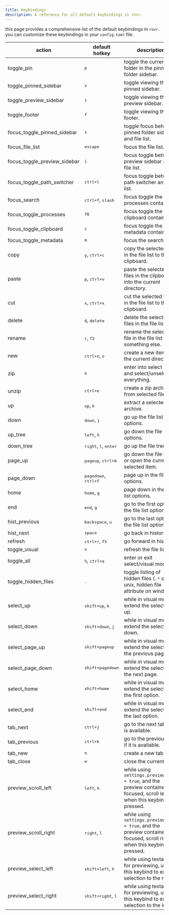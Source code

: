 ```yaml
---
title: Keybindings
description: A reference for all default keybindings in rovr.
---
```


this page provides a comprehensive list of the default keybindings in `rovr`. you can customize these keybindings in your `config.toml` file.

| action                       | default hotkey                                   | description                                                                                                                  |
| ---------------------------- | ------------------------------------------------ | ---------------------------------------------------------------------------------------------------------------------------- |
| toggle_pin                   | <kbd>p</kbd>                                     | toggle the current folder in the pinned folder sidebar.                                                                      |
| toggle_pinned_sidebar        | <kbd>s</kbd>                                     | toggle viewing the pinned sidebar.                                                                                           |
| toggle_preview_sidebar       | <kbd>i</kbd>                                     | toggle viewing the preview sidebar.                                                                                          |
| toggle_footer                | <kbd>f</kbd>                                     | toggle viewing the footer.                                                                                                   |
| focus_toggle_pinned_sidebar  | <kbd>s</kbd>                                     | toggle focus between pinned folder sidebar and file list.                                                                    |
| focus_file_list              | <kbd>escape</kbd>                                | focus the file list.                                                                                                         |
| focus_toggle_preview_sidebar | <kbd>i</kbd>                                     | focus toggle between preview sidebar and file list.                                                                          |
| focus_toggle_path_switcher   | <kbd>ctrl+l</kbd>                                | focus toggle between path switcher and file list.                                                                            |
| focus_search                 | <kbd>ctrl+f</kbd>, <kbd>slash</kbd>              | focus toggle the processes container.                                                                                        |
| focus_toggle_processes       | <kbd>f6</kbd>                                    | focus toggle the clipboard container.                                                                                        |
| focus_toggle_clipboard       | <kbd>c</kbd>                                     | focus toggle the metadata container.                                                                                         |
| focus_toggle_metadata        | <kbd>m</kbd>                                     | focus the search bar.                                                                                                        |
| copy                         | <kbd>y</kbd>, <kbd>ctrl+c</kbd>                  | copy the selected files in the file list to the clipboard.                                                                   |
| paste                        | <kbd>p</kbd>, <kbd>ctrl+v</kbd>                  | paste the selected files in the clipboard into the current directory.                                                        |
| cut                          | <kbd>x</kbd>, <kbd>ctrl+x</kbd>                  | cut the selected files in the file list to the clipboard.                                                                    |
| delete                       | <kbd>d</kbd>, <kbd>delete</kbd>                  | delete the selected files in the file list.                                                                                  |
| rename                       | <kbd>r</kbd>, <kbd>f2</kbd>                      | rename the selected file in the file list to something else.                                                                 |
| new                          | <kbd>ctrl+n</kbd>, <kbd>o</kbd>                  | create a new item in the current directory.                                                                                  |
| zip                          | <kbd>e</kbd>                                     | enter into select mode and select/unselect everything.                                                                       |
| unzip                        | <kbd>ctrl+e</kbd>                                | create a zip archive from selected files.                                                                                    |
| up                           | <kbd>up</kbd>, <kbd>k</kbd>                      | extract a selected zip archive.                                                                                              |
| down                         | <kbd>down</kbd>, <kbd>j</kbd>                    | go up the file list options.                                                                                                 |
| up_tree                      | <kbd>left</kbd>, <kbd>h</kbd>                    | go down the file list options.                                                                                               |
| down_tree                    | <kbd>right</kbd>, <kbd>l</kbd>, <kbd>enter</kbd> | go up the file tree.                                                                                                         |
| page_up                      | <kbd>pageup</kbd>, <kbd>ctrl+b</kbd>             | go down the file tree, or open the currently selected item.                                                                  |
| page_down                    | <kbd>pagedown</kbd>, <kbd>ctrl+f</kbd>           | page up in the file list options.                                                                                            |
| home                         | <kbd>home</kbd>, <kbd>g</kbd>                    | page down in the file list options.                                                                                          |
| end                          | <kbd>end</kbd>, <kbd>g</kbd>                     | go to the first option in the file list options.                                                                             |
| hist_previous                | <kbd>backspace</kbd>, <kbd>u</kbd>               | go to the last option in the file list options.                                                                              |
| hist_next                    | <kbd>space</kbd>                                 | go back in history.                                                                                                          |
| refresh                      | <kbd>ctrl+r</kbd>, <kbd>f5</kbd>                 | go forward in history.                                                                                                       |
| toggle_visual                | <kbd>v</kbd>                                     | refresh the file list.                                                                                                       |
| toggle_all                   | <kbd>%</kbd>, <kbd>ctrl+a</kbd>                  | enter or exit select/visual mode.                                                                                            |
| toggle_hidden_files          | <kbd>.</kbd>                                     | toggle listing of hidden files (`.*` on unix, hidden file attribute on windows)                                              |
| select_up                    | <kbd>shift+up</kbd>, <kbd>k</kbd>                | while in visual mode, extend the selection up.                                                                               |
| select_down                  | <kbd>shift+down</kbd>, <kbd>j</kbd>              | while in visual mode, extend the selection down.                                                                             |
| select_page_up               | <kbd>shift+pageup</kbd>                          | while in visual mode, extend the selection to the previous page.                                                             |
| select_page_down             | <kbd>shift+pagedown</kbd>                        | while in visual mode, extend the selection to the next page.                                                                 |
| select_home                  | <kbd>shift+home</kbd>                            | while in visual mode, extend the selection to the first option.                                                              |
| select_end                   | <kbd>shift+end</kbd>                             | while in visual mode, extend the selection to the last option.                                                               |
| tab_next                     | <kbd>ctrl+j</kbd>                                | go to the next tab, if it is available.                                                                                      |
| tab_previous                 | <kbd>ctrl+k</kbd>                                | go to the previous tab, if it is available.                                                                                  |
| tab_new                      | <kbd>n</kbd>                                     | create a new tab.                                                                                                            |
| tab_close                    | <kbd>w</kbd>                                     | close the current tab.                                                                                                       |
| preview_scroll_left          | <kbd>left</kbd>, <kbd>h</kbd>                    | while using `settings.preview_full = true`, and the preview container is focused, scroll left when this keybind is pressed.  |
| preview_scroll_right         | <kbd>right</kbd>, <kbd>l</kbd>                   | while using `settings.preview_full = true`, and the preview container is focused, scroll right when this keybind is pressed. |
| preview_select_left          | <kbd>shift+left</kbd>, <kbd>h</kbd>              | while using textarea for previewing, use this keybind to extend selection to the right.                                      |
| preview_select_right         | <kbd>shift+right</kbd>, <kbd>l</kbd>             | while using textarea for previewing, use this keybind to extend selection to the left.                                       |
